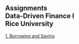 ## Assignments<br>Data-Driven Finance I<br>Rice University

[1. Borrowing and Saving](assignment1.html){target="_blank"}

